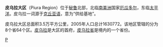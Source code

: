 {{unreferenced|time=2012-3-17}} 
{{dablink|此文章系关于秘鲁皮乌拉地区。关于其首府皮乌拉市，请参见[[皮乌拉|皮乌拉]]。}}

'''皮乌拉大区'''（Piura Region）位于[[秘鲁|秘鲁]]北部，北临[[南美洲|南美洲]]国家[[厄瓜多尔|厄瓜多尔]]，东临[[太平洋|太平洋]]。皮乌拉一词源于[[克丘亚语|克丘亚语]]，意为“供给基地”。

皮乌拉大区总面积3.5万平方公里，2005年人口总计1630772。该地区管辖的分为8个省64个区。[[皮乌拉|皮乌拉]]是大区的首府，[[皮乌拉省|皮乌拉省]]是境内的一个省份。

{{秘鲁区份}}
[[Category:秘鲁大区|P]]